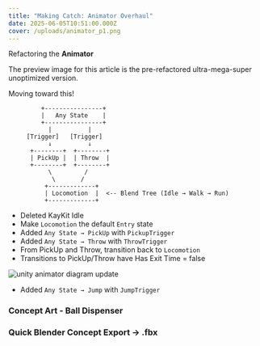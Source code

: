 ```yaml
---
title: "Making Catch: Animator Overhaul"
date: 2025-06-05T10:51:00.000Z
cover: /uploads/animator_p1.png
---
```

Refactoring the **Animator**

The preview image for this article is the pre-refactored ultra-mega-super unoptimized version.

Moving toward this!

```
         +----------------+
         |   Any State    |
         +----------------+
           |          |
     [Trigger]   [Trigger]
           ↓          ↓
      +--------+  +--------+
      | PickUp |  | Throw  |
      +--------+  +--------+
           \         /
            \       /
          +-------------+
          | Locomotion  |  <-- Blend Tree (Idle → Walk → Run)
          +-------------+
```

- Deleted KayKit Idle
- Make `Locomotion` the default `Entry` state
- Added `Any State → PickUp` with `PickupTrigger`
- Added `Any State → Throw` with `ThrowTrigger`
- From PickUp and Throw, transition back to `Locomotion`
- Transitions to PickUp/Throw have Has Exit Time = false


![unity animator diagram update](/uploads/animator_p2.png)

- Added `Any State → Jump` with `JumpTrigger`

### Concept Art - Ball Dispenser

### Quick Blender Concept Export -> .fbx